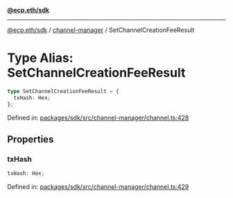 [**@ecp.eth/sdk**](../../index.mdx)

***

[@ecp.eth/sdk](/sdk-reference/index.mdx) / [channel-manager](/sdk-reference/channel-manager/index.mdx) / SetChannelCreationFeeResult

# Type Alias: SetChannelCreationFeeResult

```ts
type SetChannelCreationFeeResult = {
  txHash: Hex;
};
```

Defined in: [packages/sdk/src/channel-manager/channel.ts:428](https://github.com/ecp-eth/comments-monorepo/blob/main/packages/sdk/src/channel-manager/channel.ts#L428)

## Properties

### txHash

```ts
txHash: Hex;
```

Defined in: [packages/sdk/src/channel-manager/channel.ts:429](https://github.com/ecp-eth/comments-monorepo/blob/main/packages/sdk/src/channel-manager/channel.ts#L429)
